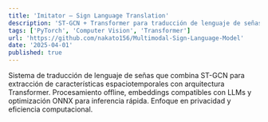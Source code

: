 ```yaml
---
title: 'Imitator — Sign Language Translation'
description: 'ST-GCN + Transformer para traducción de lenguaje de señas. Extraccion de Keypoints para mapear a embeddings compatibles con LLM.'
tags: ['PyTorch', 'Computer Vision', 'Transformer']
url: 'https://github.com/nakato156/Multimodal-Sign-Language-Model'
date: '2025-04-01'
published: true
---
```


Sistema de traducción de lenguaje de señas que combina ST-GCN para extracción de características espaciotemporales con arquitectura Transformer. Procesamiento offline, embeddings compatibles con LLMs y optimización ONNX para inferencia rápida. Enfoque en privacidad y eficiencia computacional.
